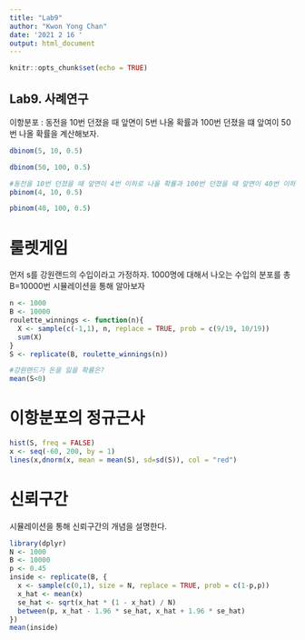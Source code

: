 ---
title: "Lab9"
author: "Kwon Yong Chan"
date: '2021 2 16 '
output: html_document
---

```{r setup, include=FALSE}
knitr::opts_chunk$set(echo = TRUE)
```

## Lab9. 사례연구

이항분포 : 동전을 10번 던졌을 때 앞면이 5번 나올 확률과 100번 던졌을 떄 앞여이 50번 나올 확률을 계산해보자.

```{r binom}
dbinom(5, 10, 0.5)

dbinom(50, 100, 0.5)

#동전을 10번 던졌을 때 앞면이 4번 이하로 나올 확률과 100번 던졌을 때 앞면이 40번 이하 나올 확률을 계산해보자
pbinom(4, 10, 0.5)

pbinom(40, 100, 0.5)
```

# 룰렛게임

먼저 s를 강원랜드의 수입이라고 가정하자. 1000명에 대해서 나오는 수입의 분포를 총 B=10000번 시뮬레이션을 통해 알아보자

```{r game}
n <- 1000
B <- 10000
roulette_winnings <- function(n){
  X <- sample(c(-1,1), n, replace = TRUE, prob = c(9/19, 10/19))
  sum(X)
}
S <- replicate(B, roulette_winnings(n))

#강원랜드가 돈을 잃을 확률은?
mean(S<0)
```
# 이항분포의 정규근사

```{r asym}
hist(S, freq = FALSE)
x <- seq(-60, 200, by = 1)
lines(x,dnorm(x, mean = mean(S), sd=sd(S)), col = "red")
```
# 신뢰구간

시뮬레이션을 통해 신뢰구간의 개념을 설명한다. 
```{r sim}
library(dplyr)
N <- 1000
B <- 10000
p <- 0.45
inside <- replicate(B, {
  x <- sample(c(0,1), size = N, replace = TRUE, prob = c(1-p,p))
  x_hat <- mean(x)
  se_hat <- sqrt(x_hat * (1 - x_hat) / N)
  between(p, x_hat - 1.96 * se_hat, x_hat + 1.96 * se_hat)
})
mean(inside)
```
